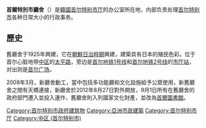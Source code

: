 {{coord|37|33|59.06|N|126|58|40.16|E|type:landmark_region:KR|display=title}}{{unreferenced|time=2010-01-22T12:22:26+00:00}}
{{Infobox Korean name
|img=City Hall of Seoul.jpg
|caption= 首爾特別市廳舍
|hangul=서울특별시 청사
|hanja=서울特別市廳舍
|rr= Seoul Teukbyeolsi Cheongsa
|mr=Sŏul Tukbyŏlsi Ch'ŏngsa
}}
'''首爾特別市廳舍'''（{{kor|서울특별시 청사|서울特別市廳舍}}）是[[韓國|韓國]][[首尔特别市厅|首尔特别市厅]]的办公室所在地，内部负责处理[[首尔特别市|首尔特别市]]各种日常大小的行政事务。

== 歷史 ==
舊廳舍于1925年興建，它在[[朝鮮日治時期|朝鮮日治時期]]興建，建築具有日本的殖民色彩。位于首尔心脏地带[[中区_(首尔)|中区]]的[[太平路_(首爾)|太平路]]，旁边是[[首尔地铁1号线|首尔地铁1号线]]和[[首尔地铁2号线|首尔地铁2号线]]的[[市厅站_(首尔)|市厅站]]，对出则是[[首尔广场|首尔广场]]。

2008年3月，新廳舍動工，當中包括多功能廳和文化設施給予公眾使用，新舊廳舍之間有天橋連接，新廳舍於2012年8月27日對外開放，9月1日所有在舊廳舍的政府部門遷入並投入運作，舊廳舍則入列國家文化財產，並改為[[首爾圖書館|首爾圖書館]]。

{{South Korea-stub}}

[[Category:首尔特别市政府建筑物|Category:首尔特别市政府建筑物]]
[[Category:亞洲市政建築|Category:亞洲市政建築]]
[[Category:首尔特别市厅|Category:首尔特别市厅]]
[[Category:中区_(首尔特别市)|Category:中区 (首尔特别市)]]